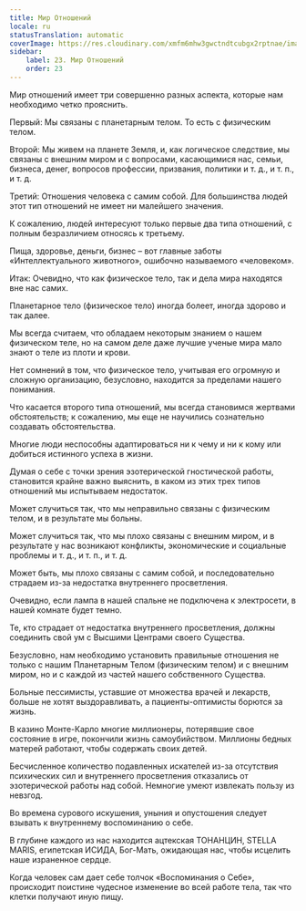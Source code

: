 ```yaml
---
title: Мир Отношений
locale: ru
statusTranslation: automatic
coverImage: https://res.cloudinary.com/xmfm6mhw3gwctndtcubgx2rptnae/image/upload/v1740468922/small_cover_tratado_de_psicologia_revolucionaria_a4c0dca4e0.webp
sidebar:
    label: 23. Мир Отношений
    order: 23
---
```

Мир отношений имеет три совершенно разных аспекта, которые нам необходимо четко прояснить.

Первый: Мы связаны с планетарным телом. То есть с физическим телом.

Второй: Мы живем на планете Земля, и, как логическое следствие, мы связаны с внешним миром и с вопросами, касающимися нас, семьи, бизнеса, денег, вопросов профессии, призвания, политики и т. д., и т. п., и т. д.

Третий: Отношения человека с самим собой. Для большинства людей этот тип отношений не имеет ни малейшего значения.

К сожалению, людей интересуют только первые два типа отношений, с полным безразличием относясь к третьему.

Пища, здоровье, деньги, бизнес – вот главные заботы «Интеллектуального животного», ошибочно называемого «человеком».

Итак: Очевидно, что как физическое тело, так и дела мира находятся вне нас самих.

Планетарное тело (физическое тело) иногда болеет, иногда здорово и так далее.

Мы всегда считаем, что обладаем некоторым знанием о нашем физическом теле, но на самом деле даже лучшие ученые мира мало знают о теле из плоти и крови.

Нет сомнений в том, что физическое тело, учитывая его огромную и сложную организацию, безусловно, находится за пределами нашего понимания.

Что касается второго типа отношений, мы всегда становимся жертвами обстоятельств; к сожалению, мы еще не научились сознательно создавать обстоятельства.

Многие люди неспособны адаптироваться ни к чему и ни к кому или добиться истинного успеха в жизни.

Думая о себе с точки зрения эзотерической гностической работы, становится крайне важно выяснить, в каком из этих трех типов отношений мы испытываем недостаток.

Может случиться так, что мы неправильно связаны с физическим телом, и в результате мы больны.

Может случиться так, что мы плохо связаны с внешним миром, и в результате у нас возникают конфликты, экономические и социальные проблемы и т. д., и т. п., и т. д.

Может быть, мы плохо связаны с самим собой, и последовательно страдаем из-за недостатка внутреннего просветления.

Очевидно, если лампа в нашей спальне не подключена к электросети, в нашей комнате будет темно.

Те, кто страдает от недостатка внутреннего просветления, должны соединить свой ум с Высшими Центрами своего Существа.

Безусловно, нам необходимо установить правильные отношения не только с нашим Планетарным Телом (физическим телом) и с внешним миром, но и с каждой из частей нашего собственного Существа.

Больные пессимисты, уставшие от множества врачей и лекарств, больше не хотят выздоравливать, а пациенты-оптимисты борются за жизнь.

В казино Монте-Карло многие миллионеры, потерявшие свое состояние в игре, покончили жизнь самоубийством. Миллионы бедных матерей работают, чтобы содержать своих детей.

Бесчисленное количество подавленных искателей из-за отсутствия психических сил и внутреннего просветления отказались от эзотерической работы над собой. Немногие умеют извлекать пользу из невзгод.

Во времена сурового искушения, уныния и опустошения следует взывать к внутреннему воспоминанию о себе.

В глубине каждого из нас находится ацтекская ТОНАНЦИН, STELLA MARIS, египетская ИСИДА, Бог-Мать, ожидающая нас, чтобы исцелить наше израненное сердце.

Когда человек сам дает себе толчок «Воспоминания о Себе», происходит поистине чудесное изменение во всей работе тела, так что клетки получают иную пищу.


